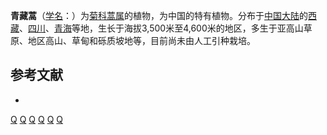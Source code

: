 {{Speciesbox
| taxon = Artemisia duthreuil-de-rhinsi
| binomial_authority = Krasch., 1922
}}

'''青藏蒿'''（[[学名|学名]]：{{lang|la|''Artemisia duthreuil-de-rhinsi''}}）为[[菊科|菊科]][[蒿属|蒿属]]的植物，为中国的特有植物。分布于[[中国大陆|中国大陆]]的[[西藏|西藏]]、[[四川|四川]]、[[青海|青海]]等地，生长于海拔3,500米至4,600米的地区，多生于亚高山草原、地区高山、草甸和砾质坡地等，目前尚未由人工引种栽培。

== 参考文献 ==
<div class="references-small">
* {{cite web| url =http://www.bioinfo.cn/db05/KmzwSpecies.php?action=view&id=4109| title =青藏蒿| work =《中国高等植物数据库全库》| publisher =中国科学院微生物研究所| author =昆明植物研究所| accessdate =2009-02-24| deadurl =yes| archiveurl =https://web.archive.org/web/20160305014035/http://www.bioinfo.cn/db05/KmzwSpecies.php?action=view&id=4109| archivedate =2016-03-05}}
</div>

{{Taxonbar}}
[[Category:蒿属|Q]]
[[Category:中国特有植物|Q]]
[[Category:青海植物|Q]]
[[Category:西藏植物|Q]]
[[Category:四川植物|Q]]
[[Category:_1922年描述的植物|Q]]